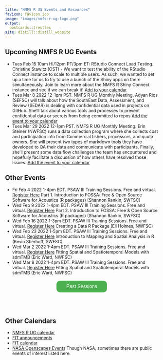 ```yaml
---
title: "NMFS R UG Events and Resources"
favicon: favicon.ico
image: "images/nmfs-r-ug-logo.png"
output:
  postcards::trestles
site: distill::distill_website
---
```


<script>
$('#button').click(function(){
    $('#wrapper').toggle();
});  
</script>
<style>
#wrapper {
  display:none
} 
.button {
  background-color: #4CAF50;
  border-radius: 12px;
  border: none;
  color: white;
  padding: 10px 32px;
  text-align: center;
  text-decoration: none;
  display: inline-block;
  font-size: 16px;
  margin: 4px 2px;
  cursor: pointer;
}
</style>

## Upcoming NMFS R UG Events

* Tues Feb 15 10am HI/12pm PT/3pm ET: RStudio Connect Load Testing. Christine Stawitz (OST) -  We want to test the ability of the RStudio Connect instance to scale to multiple users. As such, we wanted to set up a time for us to try to use a bunch of the Shiny apps on there simultaneously. Join to learn more about the NMFS R Shiny Connect instance and see if we can break it! [Add to your calendar](https://calendar.google.com/event?action=TEMPLATE&tmeid=NXRtNG9mcXVtMzc1a3ZoNmFrc2RqbWN0NmEgbm9hYS5nb3ZfNjByZm43bWw5cnBjaGw2M3ZzNGFmOW4wMThAZw&tmsrc=noaa.gov_60rfn7ml9rpchl63vs4af9n018%40group.calendar.google.com)
* Tues Mar 8 2022 12-1pm PST. NMFS R UG Monthly Meeting. Adyan Rios (SEFSC) will talk about how the SouthEast Data, Assessment, and Review (SEDAR) is dealing with confidential data used in projects on GitHub. She'll talk about various tools and processes to prevent confidential data or secrets from being committed to repos [Add the event to your calendar](https://calendar.google.com/event?action=TEMPLATE&tmeid=NGlyNTNjYW1mYjIwODI5YWZuN29jZWw5NDggbm9hYS5nb3ZfNjByZm43bWw5cnBjaGw2M3ZzNGFmOW4wMThAZw&tmsrc=noaa.gov_60rfn7ml9rpchl63vs4af9n018%40group.calendar.google.com)
* Tues Mar 29 2022 12-1pm PST. NMFS R UG Monthly Meeting. Erin Steiner (NWFSC) runs a data collection program where she collects cost and participation info from Commercial fishers, processors, and quota owners. She will present two types of markdown tools they have developed to QA their data and communicate with participants. Finally, she'll present some data flow challenges the team has encountered and hopefully facilitate a discussion of how others have resolved those issues.  [Add the event to your calendar](https://calendar.google.com/event?action=TEMPLATE&tmeid=M21lc3YxdjdzM201NG9pcTRuYjNqZDJyMHQgZW1pbHkubWFya293aXR6QG5vYWEuZ292&tmsrc=emily.markowitz%40noaa.gov)

## Other Events

* Fri Feb 4 2022 1-4pm EDT. PSAW III Training Sessions. Free and virtual. [Register Here](https://forms.gle/Ez99YtxVptwNCFgN9) Part 1. Introduction to FOSSA: Free & Open Source Software for Acoustics (R packages) (Shannon Rankin, SWFSC)
* Wed Feb 9 2022 1-4pm EDT. PSAW III Training Sessions. Free and virtual. [Register Here](https://forms.gle/Ez99YtxVptwNCFgN9) Part 2. Introduction to FOSSA: Free & Open Source Software for Acoustics (R packages) (Shannon Rankin, SWFSC)
* Wed Feb 16 2022 1-3pm EDT. PSAW III Training Sessions. Free and virtual. [Register Here](https://forms.gle/Ez99YtxVptwNCFgN9) Creating a Data R Package  (Eli Holmes, NWFSC)
* Wed Feb 23 2022 1-5pm EDT. PSAW III Training Sessions. Free and virtual. [Register Here](https://forms.gle/Ez99YtxVptwNCFgN9) Introduction to Mapping and Spatial Analysis in R (Kevin Stierhoff, SWFSC)
* Wed Mar 2 2022 1-4pm EDT. PSAW III Training Sessions. Free and virtual. [Register Here](https://forms.gle/Ez99YtxVptwNCFgN9) Fitting Spatial and Spatiotemporal Models with sdmTMB (Eric Ward, NWFSC)
* Wed Mar 9 2022 1-4pm EDT. PSAW III Training Sessions. Free and virtual. [Register Here](https://forms.gle/Ez99YtxVptwNCFgN9) Fitting Spatial and Spatiotemporal Models with sdmTMB (Eric Ward, NWFSC)


<center><button id="button" class="button">Past Sessions</button></center>
<div id="wrapper" class="open">

<br/>

* Tues Feb 1 2022 12-1pm PST. NMFS R UG Monthly Meeting. Abby Tyrell (NEFSC) gave a presentation on workflow for the Ecosystem and Socioeconomic Profiles. [Slides NOAA access](https://docs.google.com/presentation/d/14CnVSQOp2q171obKH1gHHb1bBBblGWLsuMEkPXbFCxU/edit?usp=sharing) [AKesp report repo] (https://github.com/atyrell3/AKesp) [Video NOAA access](https://drive.google.com/file/d/1JDJolN2wPOQR55vE4eBiDCEAnJNTEZp9/view?usp=sharing)
* Tues Jan 4 2022 9am PST. NMFS R UG Monthly Meeting. Josh London (AFSC) will give a presentation on the {targets} package. [Meeting notes](https://github.com/nmfs-openscapes/NMFS-R-UG-Meetings/tree/main/2022-01-04-targets-package)  [Recording of the session - NOAA access only](https://drive.google.com/file/d/1D8CPg3GDqJt1jwAMn4FoVDThTViHvusr/view?usp=sharing)
* Tue Dec 14th 9am PST. NMFS R UG Special Session Kelly Mayo (NMFS Office of Science and Technology) will be giving a 1 hour tutorial and discussion about manually (via Adobe Acrobat) editing reports to be 508 compliant and talk about how we can use screen readers to check our work.  [Meeting notes](https://github.com/nmfs-openscapes/NMFS-R-UG-Meetings/blob/main/2021-12-14-508-Compliance/Readme.md) [Recording of the session - NOAA access only](https://drive.google.com/file/d/1GeHoX9Fq5GWkZmI8Ru7JTDv0V-7M3rE6/view?usp=sharing)
* Tue Dec 7th 9am PST. NMFS R UG Monthly Meeting. GitHub Actions. Eli Holmes (NWFSC) will give a brief tutorial and then NMFS R UG members will show how they are using GitHub Actions. [GitHub Actions repo](https://github.com/nmfs-openscapes/12-07-21-GitHub-Actions) [Recording of the session - NOAA access only](https://drive.google.com/file/d/1_oxKuRC-m4kzy57y3PJRfhnYIXXm5nkE/view?usp=sharing)
* Nov 16th 9am PST. NMFS R UG Monthly Meeting. Lightning Talks on Reproducible Reports and Scientific Manuscripts. [List of talks with links to slides](https://github.com/nmfs-openscapes/11-16-21-Lightning-Talks)
* NMFS R User Group. Oct 26, 2021 9am PST. NMFS R UG Monthly Meeting. [508 Compliance and R Markdown documents repo](https://github.com/nmfs-openscapes/10-26-21-508-Compliance/blob/main/README.md). [Recording of the session - NOAA access only](https://drive.google.com/file/d/1-KQd2sur0l1UxWtvl03smYR9WexdzVXZ/view?usp=sharing)
* Oct 12th 9am PST. Inaugural NMRS R UG meeting. Virtual.

</div>  

<br/><br/>

## Other Calendars

* [NMFS R UG calendar](https://noaa-fisheries-integrated-toolbox.github.io/news/R-calendar/)
* [FIT announcements](https://noaa-fisheries-integrated-toolbox.github.io/news/)
* [FIT calendar](https://noaa-fisheries-integrated-toolbox.github.io/news/calendar/)
* [NASA Openscapes Events](https://nasa-openscapes.github.io/events.html) Though NASA, sometimes there are public events of interest listed here.



